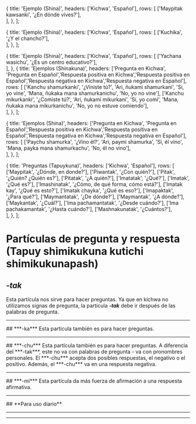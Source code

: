 
  {
    title: 'Ejemplo (Shina)',
    headers: ['Kichwa', 'Español'],
    rows: [
      ['Maypitak kawsanki', '¿En dónde vives?'],           
    ],
  },
];

  {
    title: 'Ejemplo (Shina)',
    headers: ['Kichwa', 'Español'],
    rows: [
      ['Kuchika', '¿Y el chancho?'],           
    ],
  },
];

  {
    title: 'Ejemplo (Shina)',
    headers: ['Kichwa', 'Español'],
    rows: [
      ['Yachana wasichu', '¿Es un centro educativo?'],           
    ],
  },
  {
    title: 'Ejemplos (Shinakuna)',
    headers: ['Pregunta en Kichwa', 'Pregunta en Español','Respuesta positiva en Kichwa','Respuesta positiva en Español','Respuesta negativa en Kichwa','Respuesta negativa en Español'],
    rows: [
      ['Kanchu shamurkanki', '¿Viniste tú?', 'Ari, ñukami shamurkani', 'Si, yo vine', 'Mana, ñukaka mana shamurkanichu', 'No, yo no vine'],
      ['Kanchu mikurkanki', '¿Comiste tú?', 'Ari, ñukami mikurkani', 'Sí, yo comí', 'Mana, ñukaka mana mikurkanichu', 'No, yo no estuve comiendo'],           
    ],
  },
];

  {
    title: 'Ejemplos (Shina)',
    headers: ['Pregunta en Kichwa', 'Pregunta en Español','Respuesta positiva en Kichwa','Respuesta positiva en Español','Respuesta negativa en Kichwa','Respuesta negativa en Español'],
    rows: [
      ['Paychu shamurka', '¿Vino él?', 'Ari, paymi shamurka', 'Si, él vino', 'Mana, payka mana shamurkachu', 'No, él no vino'],      
    ],
  },
];

  {
    title: 'Preguntas (Tapuykuna)',
    headers: ['Kichwa', 'Español'],
    rows: [
      ['Maypitak', '¿Dónde, en donde?'],
      ['Piwantak', '¿Con quién?'],
      ['Pitak', '¿Quién? ¿Quién es?'],
      ['Pitatak', '¿A quién?'],
      ['Imatatak', '¿Qué?'],
      ['Imatak', '¿Qué es?'],
      ['Imashinatak', '¿Cómo, de qué forma, cómo está?'],
      ['Imatak kay', '¿Qué es esto?'],
      ['Imatak chayka', '¿Qué es eso?'],
      ['Imapaktak', '¿Para qué?'],
      ['Maymantatak', '¿De dónde?'],
      ['Maymantak', '¿A dónde?'],
      ['Maykantak', '¿Cuál?'],
      ['Ima pachamantatak', '¿Desde cuándo?'],
      ['Ima pachakamantak', '¿Hasta cuándo?'],
      ['Mashnakunatak', '¿Cuántos?'],      
    ],
  },
];

# **Partículas de pregunta y respuesta (Tapuy shimikukuna kutichi shimikukunapash)**
## ***-tak***
Esta partícula nos sirve para hacer preguntas. Ya que en kichwa no utilizamos signas de pregunta, la partícula ***-tak*** debe ir después de las palabras de pregunta.
<TablesWithTabs tables={tablesData} />   
<hr />
## ***-ka***
Esta partícula también es para hacer preguntas.
<TablesWithTabs tables={tablesData2} />  
<hr />
## ***-chu***
Esta partícula también es para hacer preguntas. A diferencia del ***-tak***, este no va con palabras de pregunta - va con pronombres personales. El ***-chu*** acepta dos posibles respuestas, el negativo o el positivo.
Además, el ***-chu*** va en una respuesta negativa. 
<TablesWithTabs tables={tablesData3} /> 
<hr />
## ***-mi***
Esta partícula da más fuerza de afirmación a una respuesta afirmativa.
<TablesWithTabs tables={tablesData4} /> 
<hr />
## **Para uso diario**
<TablesWithTabs tables={tablesData5} /> 
<hr />
<ComicSpeechBubble text="!Excelente trabajo! Esto concluye la lección de las particulas de pregunta y respuesta." character = "humuFeliz"/>
<hr />
<Quiz lecture="grammar-2" />
